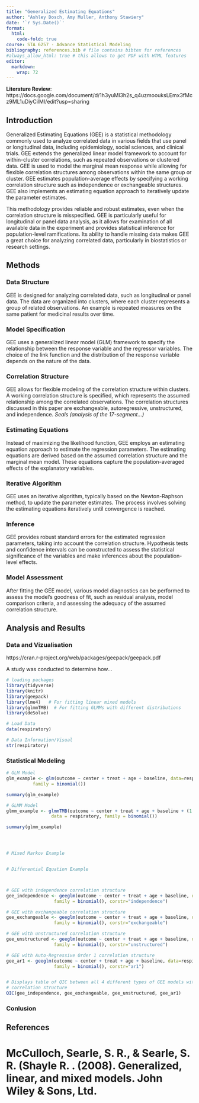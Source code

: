 ```yaml
---
title: "Generalized Estimating Equations"
author: "Ashley Dosch, Amy Muller, Anthony Stawiery"
date: '`r Sys.Date()`'
format:
  html:
    code-fold: true
course: STA 6257 - Advance Statistical Modeling
bibliography: references.bib # file contains bibtex for references
#always_allow_html: true # this allows to get PDF with HTML features
editor: 
  markdown: 
    wrap: 72
---
```


**Literature Review**: https://docs.google.com/document/d/1h3yuMl3h2s_q4uzmoouksLEmx3fMcz9ML1uDiyCilMI/edit?usp=sharing

## Introduction

  Generalized Estimating Equations (GEE) is a statistical methodology commonly used to analyze correlated data in various fields that use panel or longitudinal data, including epidemiology, social sciences, and clinical trials. GEE extends the generalized linear model framework to account for within-cluster correlations, such as repeated observations or clustered data. GEE is used to model the marginal mean response while allowing for flexible correlation structures among observations within the same group or cluster. GEE estimates population-average effects by specifying a working correlation structure such as independence or exchangeable structures. GEE also implements an estimating equation approach to iteratively update the parameter estimates.
    
  This methodology provides reliable and robust estimates, even when the correlation structure is misspecified. GEE is particularly useful for longitudinal or panel data analysis, as it allows for examination of all available data in the experiment and provides statistical inference for population-level ramifications. Its ability to handle missing data makes GEE a great choice for analyzing correlated data, particularly in biostatistics or research settings.


## Methods

### Data Structure 
GEE is designed for analyzing correlated data, such as longitudinal or panel data. The data are organized into clusters, where each cluster represents a group of related observations. An example is repeated measures on the same patient for medicinal results over time.

### Model Specification 
GEE uses a generalized linear model (GLM) framework to specify the relationship between the response variable and the regressor variables. The choice of the link function and the distribution of the response variable depends on the nature of the data.

### Correlation Structure 
GEE allows for flexible modeling of the correlation structure within clusters. A working correlation structure is specified, which represents the assumed relationship among the correlated observations. The correlation structures discussed in this paper are exchangeable, autoregressive, unstructured, and independence.
 *Seals (analysis of the 17-segment...)*

### Estimating Equations 
Instead of maximizing the likelihood function, GEE employs an estimating equation approach to estimate the regression parameters. The estimating equations are derived based on the assumed correlation structure and the marginal mean model. These equations capture the population-averaged effects of the explanatory variables.

### Iterative Algorithm 
GEE uses an iterative algorithm, typically based on the Newton-Raphson method, to update the parameter estimates. The process involves solving the estimating equations iteratively until convergence is reached.

### Inference 
GEE provides robust standard errors for the estimated regression parameters, taking into account the correlation structure. Hypothesis tests and confidence intervals can be constructed to assess the statistical significance of the variables and make inferences about the population-level effects.

### Model Assessment 
After fitting the GEE model, various model diagnostics can be performed to assess the model's goodness of fit, such as residual analysis, model comparison criteria, and assessing the adequacy of the assumed correlation structure.


## Analysis and Results

### Data and Vizualisation
https://cran.r-project.org/web/packages/geepack/geepack.pdf

A study was conducted to determine how...

```r
# loading packages 
library(tidyverse)
library(knitr)
library(geepack)
library(lme4)   # For fitting linear mixed models
library(glmmTMB)  # For fitting GLMMs with different distributions
library(deSolve)

# Load Data
data(respiratory)

# Data Information/Visual
str(respiratory)


```

### Statistical Modeling
```r
# GLM Model
glm_example <- glm(outcome ~ center + treat + age + baseline, data=respiratory,                
          family = binomial())

summary(glm_example)

# GLMM Model
glmm_example <- glmmTMB(outcome ~ center + treat + age + baseline + (1 | id),
                 data = respiratory, family = binomial())

summary(glmm_example)




# Mixed Markov Example


# Differential Equation Example



# GEE with independence correlation structure
gee_independence <- geeglm(outcome ~ center + treat + age + baseline, data=respiratory, id=id, 
                  family = binomial(), corstr="independence")

# GEE with exchangeable correlation structure
gee_exchangeable <- geeglm(outcome ~ center + treat + age + baseline, data=respiratory, id=id, 
                  family = binomial(), corstr="exchangeable")

# GEE with unstructured correlation structure
gee_unstructured <- geeglm(outcome ~ center + treat + age + baseline, data=respiratory, id=id, 
                  family = binomial(), corstr="unstructured")

# GEE with Auto-Regressive Order 1 correlation structure
gee_ar1 <- geeglm(outcome ~ center + treat + age + baseline, data=respiratory, id=id, 
                  family = binomial(), corstr="ar1")  


# Displays table of QIC between all 4 different types of GEE models with different
# correlation structure
QIC(gee_independence, gee_exchangeable, gee_unstructured, gee_ar1)
```

### Conlusion

## References


#  McCulloch, Searle, S. R., & Searle, S. R. (Shayle R. . (2008). Generalized, linear, and mixed models. John Wiley & Sons, Ltd.
